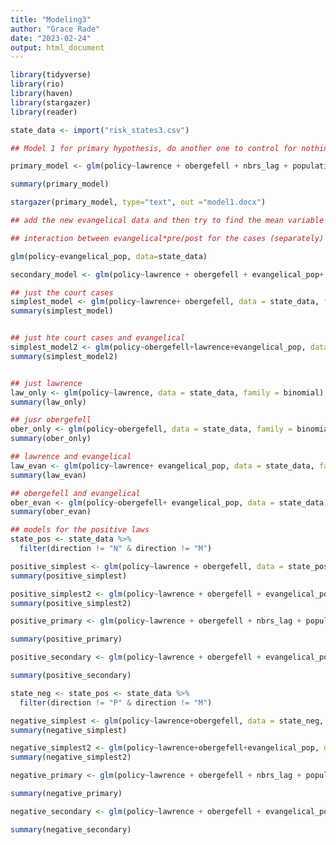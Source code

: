 ```yaml
---
title: "Modeling3"
author: "Grace Rade"
date: "2023-02-24"
output: html_document
---
```

```r
library(tidyverse)
library(rio)
library(haven)
library(stargazer)
library(reader)

state_data <- import("risk_states3.csv")
```

```r
## Model 1 for primary hypothesis, do another one to control for nothing just our primary vars

primary_model <- glm(policy~lawrence + obergefell + nbrs_lag + population_total + pollib_median + incomepcap + std_bowen1 + std_bowen2 + duration + duration_sq + duration_cub + std_init_use + unified, data = state_data, family = binomial)

summary(primary_model)

stargazer(primary_model, type="text", out ="model1.docx")
```

```r
## add the new evangelical data and then try to find the mean variable that breaks it

## interaction between evangelical*pre/post for the cases (separately)

glm(policy~evangelical_pop, data=state_data)

secondary_model <- glm(policy~lawrence + obergefell + evangelical_pop+ nbrs_lag + population_total + pollib_median + incomepcap + std_bowen1 + std_bowen2 + duration + duration_sq + duration_cub + std_init_use + unified, data = state_data, family = binomial) 
```

```r
## just the court cases
simplest_model <- glm(policy~lawrence+ obergefell, data = state_data, family = binomial)
summary(simplest_model)


## just hte court cases and evangelical
simplest_model2 <- glm(policy~obergefell+lawrence+evangelical_pop, data = state_data, family = binomial)
summary(simplest_model2)


## just lawrence
law_only <- glm(policy~lawrence, data = state_data, family = binomial)
summary(law_only)

## jusr obergefell
ober_only <- glm(policy~obergefell, data = state_data, family = binomial)
summary(ober_only)

## lawrence and evangelical
law_evan <- glm(policy~lawrence+ evangelical_pop, data = state_data, family = binomial)
summary(law_evan)

## obergefell and evangelical
ober_evan <- glm(policy~obergefell+ evangelical_pop, data = state_data, family = binomial)
summary(ober_evan)
```

```r

## models for the positive laws
state_pos <- state_data %>% 
  filter(direction != "N" & direction != "M")

positive_simplest <- glm(policy~lawrence + obergefell, data = state_pos, family = binomial)
summary(positive_simplest)

positive_simplest2 <- glm(policy~lawrence + obergefell + evangelical_pop, data = state_pos, family = binomial)
summary(positive_simplest2)

positive_primary <- glm(policy~lawrence + obergefell + nbrs_lag + population_total + pollib_median + incomepcap + std_bowen1 + std_bowen2 + duration + duration_sq + duration_cub + std_init_use + unified, data = state_pos, family = binomial)

summary(positive_primary)

positive_secondary <- glm(policy~lawrence + obergefell + evangelical_pop +nbrs_lag + population_total + pollib_median + incomepcap + std_bowen1 + std_bowen2 + duration + duration_sq + duration_cub + std_init_use + unified, data = state_pos, family = binomial)

summary(positive_secondary)
```

```r
state_neg <- state_pos <- state_data %>% 
  filter(direction != "P" & direction != "M")

negative_simplest <- glm(policy~lawrence+obergefell, data = state_neg, family = binomial)
summary(negative_simplest)

negative_simplest2 <- glm(policy~lawrence+obergefell+evangelical_pop, data = state_neg, family = binomial)
summary(negative_simplest2)

negative_primary <- glm(policy~lawrence + obergefell + nbrs_lag + population_total + pollib_median + incomepcap + std_bowen1 + std_bowen2 + duration + duration_sq + duration_cub + std_init_use + unified, data = state_neg, family = binomial)

summary(negative_primary)

negative_secondary <- glm(policy~lawrence + obergefell + evangelical_pop +nbrs_lag + population_total + pollib_median + incomepcap + std_bowen1 + std_bowen2 + duration + duration_sq + duration_cub + std_init_use + unified, data = state_neg, family = binomial)

summary(negative_secondary)
```

